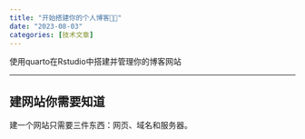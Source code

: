 ```yaml
---
title: "开始搭建你的个人博客🧑‍💻"
date: "2023-08-03"
categories: [技术文章]
---
```


使用quarto在Rstudio中搭建并管理你的博客网站

------------------------------------------------------------------------------------------------------------------------------------------

## 建网站你需要知道

建一个网站只需要三件东西：网页、域名和服务器。
